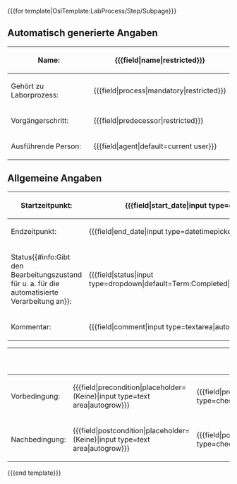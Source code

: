 <includeonly>
<div id="wikiPreview" style="display: none; padding-bottom: 25px; margin-bottom: 25px; border-bottom: 1px solid #AAAAAA;"></div>
<nowiki>{{{for template|OslTemplate:LabProcess/Step/Subpage}}}</nowiki>
== Automatisch generierte Angaben ==
<div class="mw-collapsible mw-collapsed">
{| class="formtable"
! Name: 
| <nowiki>{{{field|name|restricted}}}</nowiki>
|-
! Gehört zu Laborprozess: 
| <nowiki>{{{field|process|mandatory|restricted}}}</nowiki>
|-
! Vorgängerschritt: 
| <nowiki>{{{field|predecessor|restricted}}}</nowiki>
|-
! Ausführende Person: 
| <nowiki>{{{field|agent|default=current user}}}</nowiki>
|}
</div>

== Allgemeine Angaben ==
{| class="formtable"
! Startzeitpunkt: 
| <nowiki>{{{field|start_date|input type=datetimepicker|mandatory|default=now}}}</nowiki>
|-
! Endzeitpunkt: 
| <nowiki>{{{field|end_date|input type=datetimepicker|default=now}}}</nowiki>
|-
! Status{{#info:Gibt den Bearbeitungszustand für u. a. für die automatisierte Verarbeitung an}}: 
| <nowiki>{{{field|status|input type=dropdown|default=Term:Completed|values=Term:Pending,Term:InWork,Term:Completed}}}</nowiki>
|-
! Kommentar: 
| <nowiki>{{{field|comment|input type=textarea|autogrow}}}</nowiki>
|}

{| class="formtable"
!
!
! Erledigt
|-
! Vorbedingung: 
| style="width: 80%;" |<nowiki>{{{field|precondition|placeholder=(Keine)|input type=text area|autogrow}}}</nowiki>
| style="width: 5%;" |<nowiki>{{{field|precondition_fulfilled|default=no|input type=checkbox}}}</nowiki>
|-
! Nachbedingung: 
| style="width: 80%;" |<nowiki>{{{field|postcondition|placeholder=(Keine)|input type=text area|autogrow}}}</nowiki>
| style="width: 5%;" |<nowiki>{{{field|postcondition_fulfilled|default=no|input type=checkbox}}}</nowiki>
|}
<nowiki>{{{end template}}}</nowiki>
</includeonly>